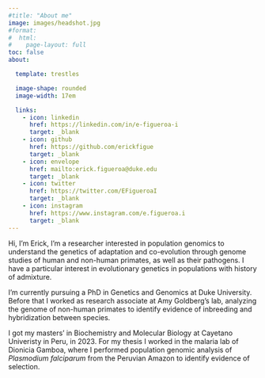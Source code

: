 ```yaml
---
#title: "About me"
image: images/headshot.jpg
#format:
#  html:
#    page-layout: full
toc: false
about: 

  template: trestles

  image-shape: rounded
  image-width: 17em

  links:
    - icon: linkedin
      href: https://linkedin.com/in/e-figueroa-i
      target: _blank
    - icon: github
      href: https://github.com/erickfigue
      target: _blank
    - icon: envelope
      href: mailto:erick.figueroa@duke.edu
      target: _blank
    - icon: twitter
      href: https://twitter.com/EFigueroaI
      target: _blank
    - icon: instagram
      href: https://www.instagram.com/e.figueroa.i
      target: _blank
---
```


Hi, I'm Erick, I'm a researcher interested in population genomics to understand the genetics of adaptation and co-evolution through genome studies of human and non-human primates, as well as their pathogens. I have a particular interest in evolutionary genetics in populations with history of admixture.

I'm currently pursuing a PhD in Genetics and Genomics at Duke University. Before that I worked as research associate at Amy Goldberg's lab, analyzing the genome of non-human primates to identify evidence of inbreeding and hybridization between species.

I got my masters' in Biochemistry and Molecular Biology at Cayetano Univeristy in Peru, in 2023. For my thesis I worked in the malaria lab of Dionicia Gamboa, where I performed population genomic analysis of *Plasmodium falciparum* from the Peruvian Amazon to identify evidence of selection.
